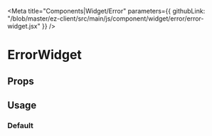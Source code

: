 
<Meta 
  title="Components|Widget/Error" 
  parameters={{
    githubLink: "/blob/master/ez-client/src/main/js/component/widget/error/error-widget.jsx"
  }}
/>

                 
<Anchor storyId="components-widget-error-error-widget--default-story" />


# ErrorWidget

## Props
 
<Props of={ErrorWidget} />

## Usage

### Default

<Preview>
  <Story
    name="default"
    parameters={{
      className: "widget small",
      info: "This component appears when a widget is on error (catch by the ErrorWidgetBoundary component)."
    }}>
    <ErrorWidget id="1" />
  </Story>
</Preview>

